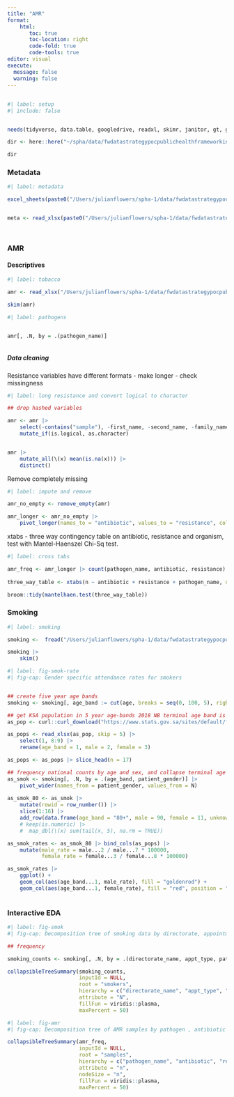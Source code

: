 ```yaml
---
title: "AMR"
format: 
    html:
       toc: true
       toc-location: right
       code-fold: true
       code-tools: true
editor: visual
execute: 
  message: false
  warning: false
---
```


## 

```r
#| label: setup
#| include: false


needs(tidyverse, data.table, googledrive, readxl, skimr, janitor, gt, gtsummary, collapsibleTree)

dir <- here::here("~/spha/data/fwdatastrategypocpublichealthframeworkindicators")

dir

```

### Metadata

```r
#| label: metadata

excel_sheets(paste0("/Users/julianflowers/spha-1/data/fwdatastrategypocpublichealthframeworkindicators/Saudi PHA Deliverables Tracker_v0.5_25June2024.xlsx"))


meta <- read_xlsx(paste0("/Users/julianflowers/spha-1/data/fwdatastrategypocpublichealthframeworkindicators/Saudi PHA Deliverables Tracker_v0.5_25June2024.xlsx"))




```

### AMR

#### Descriptives

```r
#| label: tobacco

amr <- read_xlsx("/Users/julianflowers/spha-1/data/fwdatastrategypocpublichealthframeworkindicators/AMR 2022 POC.xlsx") |> janitor::clean_names() |> setDT()

skim(amr)

```

```r
#| label: pathogens


amr[, .N, by = .(pathogen_name)]



```

##### Data cleaning

Resistance variables have different formats - make longer - check missingness

```r
#| label: long resistance and convert logical to character

## drop hashed variables

amr <- amr |>
    select(-contains("sample"), -first_name, -second_name, -family_name, -patient_mrn, -national_iqama_id, -nationality) |>
    mutate_if(is.logical, as.character)


amr |>
    mutate_all(\(x) mean(is.na(x))) |>
    distinct()


```

Remove completely missing

```r
#| label: impute and remove

amr_no_empty <- remove_empty(amr)

amr_longer <- amr_no_empty |>
    pivot_longer(names_to = "antibiotic", values_to = "resistance", cols = ampicillin:colistin)

```

xtabs - three way contingency table on antibiotic, resistance and organism, test with Mantel-Haenszel Chi-Sq test.

```r
#| label: cross tabs

amr_freq <- amr_longer |> count(pathogen_name, antibiotic, resistance) 
    
three_way_table <- xtabs(n ~ antibiotic + resistance + pathogen_name, data = amr_freq)

broom::tidy(mantelhaen.test(three_way_table))

```

### Smoking

```r
#| label: smoking

smoking <-  fread("/Users/julianflowers/spha-1/data/fwdatastrategypocpublichealthframeworkindicators/Smoking 2022.csv")

smoking |>
    skim()

```

```r
#| label: fig-smok-rate
#| fig-cap: Gender specific attendance rates for smokers


## create five year age bands
smoking <- smoking[, age_band := cut(age, breaks = seq(0, 100, 5), right = FALSE)][] 

## get KSA population in 5 year age-bands 2018 NB terminal age band is 80+
as_pop <- curl::curl_download("https://www.stats.gov.sa/sites/default/files/population_2018.xlsx", destfile = tempfile()) 

as_pops <- read_xlsx(as_pop, skip = 5) |>
    select(1, 8:9) |>
    rename(age_band = 1, male = 2, female = 3)

as_pops <- as_pops |> slice_head(n = 17)

## frequency national counts by age and sex, and collapse terminal age bands
as_smok <- smoking[, .N, by = .(age_band, patient_gender)] |>
    pivot_wider(names_from = patient_gender, values_from = N)
    
as_smok_80 <- as_smok |>
    mutate(rowid = row_number()) |>
    slice(1:16) |> 
    add_row(data.frame(age_band = "80+", male = 90, female = 11, unknown = 0, rowid = 17))
    # keep(is.numeric) |>
    #  map_dbl(\(x) sum(tail(x, 5), na.rm = TRUE))

as_smok_rates <- as_smok_80 |> bind_cols(as_pops) |>
    mutate(male_rate = male...2 / male...7 * 100000, 
           female_rate = female...3 / female...8 * 100000)

as_smok_rates |>
    ggplot() +
    geom_col(aes(age_band...1, male_rate), fill = "goldenrod") +
    geom_col(aes(age_band...1, female_rate), fill = "red", position = "dodge")
    
```

### Interactive EDA

```r
#| label: fig-smok
#| fig-cap: Decomposition tree of smoking data by directorate, appointment type, age band and gender

## frequency 

smoking_counts <- smoking[, .N, by = .(directorate_name, appt_type, patient_gender, age_band)][,node := log(N)]

collapsibleTreeSummary(smoking_counts, 
                       inputId = NULL, 
                       root = "smokers", 
                       hierarchy = c("directorate_name", "appt_type", "age_band", "patient_gender"), 
                       attribute = "N",
                       fillFun = viridis::plasma, 
                       maxPercent = 50)

```

```r
#| label: fig-amr
#| fig-cap: Decomposition tree of AMR samples by pathogen , antibiotic and resistance status

collapsibleTreeSummary(amr_freq, 
                       inputId = NULL, 
                       root = "samples", 
                       hierarchy = c("pathogen_name", "antibiotic", "resistance"), 
                       attribute = "n",
                       nodeSize = "n", 
                       fillFun = viridis::plasma, 
                       maxPercent = 50)




```

